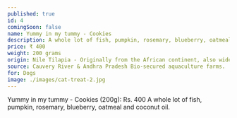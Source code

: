 ---
published: true
id: 4
comingSoon: false
name: Yummy in my tummy - Cookies
description: A whole lot of fish, pumpkin, rosemary, blueberry, oatmeal, eggs and coconut oil.
price: ₹ 400
weight: 200 grams
origin: Nile Tilapia - Originally from the African continent, also widely used in Indian aquaculture-pond fisheries. 
source: Cauvery River & Andhra Pradesh Bio-secured aquaculture farms.
for: Dogs
image: ./images/cat-treat-2.jpg 
---

Yummy in my tummy - Cookies (200g): Rs. 400 
A whole lot of fish, pumpkin, rosemary, blueberry, oatmeal and coconut oil. 